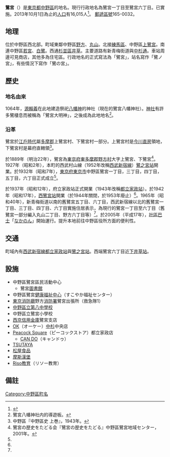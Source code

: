 {{Pathnav|日本|東京都|中野區|frame=1}}
{{Infobox Settlement
|official_name = 鷺宮
|native_name =
|settlement_type = [[町|町]]
|image_skyline =
|imagesize =
|image_caption =
|image_flag =
|image_seal =
| image_map =
| map_caption =
| pushpin_map =
|subdivision_type = [[國家|國家]]
|subdivision_name = [[File:Flag_of_Japan.svg|border]] [[日本|日本]]
|subdivision_type1 = [[都道府縣|都道府縣]]
|subdivision_name1 = [[File:Flag_of_Tokyo_Prefecture.svg|25px]] [[東京都|東京都]]
|subdivision_type2 = [[東京都區部|特別區]]
|subdivision_name2 = [[File:Flag_of_Nakano,_Tokyo.svg|25px]] [[中野區|中野區]]
|established_title =
|established_date =
|government_type =
|leader_title =
|leader_name =
|area_magnitude =
|area_total_sq_mi =
|area_total_km2 =
|area_land_sq_mi =
|area_land_km2 =
|area_urban_sq_mi =
|area_urban_km2 =
|area_metro_km2 =
|area_metro_sq_mi =
|population_as_of= 2013年（平成25年）10月1日
|population_footnotes = 
|population_total = 16015
|population_urban =
|population_metro =
|population_density_sq_mi =
|population_density_km2 =
| timezone = [[日本標準時間|JST]]
| utc_offset = +9
|timezone_DST =
|utc_offset_DST =
|latd=|latm=|lats=|latNS=
|longd=|longm=|longs=|longEW=
|elevation_footnotes=
|elevation_m =
|elevation_ft =
|postal_code_type = [[郵遞區號|郵遞區號]]
|postal_code = 165-0032
|area_code =
|website =
|footnotes =
}}
'''鷺宮'''（{{jpn|j=鷺宮|hg=さぎのみや|rm=Saginomiya|f=y}}）是[[東京都|東京都]][[中野區|中野區]]的地名。現行行政地名為鷺宮一丁目至鷺宮六丁目。已實施{{tsl|ja|住居表示}}。2013年10月1日為止的[[人口|人口]]有16,015人<ref>{{Cite web |url=http://www.city.tokyo-nakano.lg.jp/dept/101500/d015810_d/fil/chouchou201310.xls |title=中野区町丁別人口 平成25年（2013年）10月1日現在 |accessdate=2013-10-09 |archive-date=2015-06-10 |archive-url=https://web.archive.org/web/20150610201902/http://www.city.tokyo-nakano.lg.jp/dept/101500/d015810_d/fil/chouchou201310.xls |dead-url=no }}</ref>。 [[郵遞區號|郵遞區號]]165-0032。

== 地理 ==
位於中野區西北部。町域東鄰中野區[[野方|野方]]、[[丸山_(中野區)|丸山]]。北接[[練馬區|練馬區]]{{tsl|ja|中村南 (練馬区)||中村南}}、中野區[[上鷺宮|上鷺宮]]。南連中野區[[若宮_(中野區)|若宮]]、[[白鷺_(中野區)|白鷺]]。西通[[杉並區|杉並區]][[井草|井草]]。主要道路有新青梅街道與[[中杉通|中杉通]]。車站周邊可見商店，其他多為住宅區。行政地名的正式寫法為「鷺宮」，站名寫作「鷺ノ宮」，有些情況下寫作「鷺の宮」。

== 歷史 ==
=== 地名由來 ===
1064年，[[源賴義|源賴義]]在此地建造祭祀[[八幡神|八幡神]]的神社（現在的鷺宮八幡神社）。[[神社|神社]]有許多鷺棲息而被稱為「鷺宮大明神」，之後成為此地地名<ref>鷺宮八幡神社内的導遊板。</ref>。

=== 沿革 ===
鷺宮於[[江戶時代|江戶時代]]屬[[多摩郡|多摩郡]]上鷺宮村、下鷺宮村一部分。上鷺宮村是[[今川直房|今川直房]]領地，下鷺宮村是幕府直轄領<ref>中野區『中野區史 上巻』，1943年。</ref>。

於1889年（明治22年），鷺宮為[[東京府|東京府]][[東多摩郡|東多摩郡]][[野方町|野方村]]大字上鷺宮、下鷺宮<ref name=rekishi>鷺宮の歴史をたどる会『鷺宮の歴史をたどる』中野區鷺宮地域センター，2001年。</ref>。1927年（昭和2年），本町的西武村山線（1952年改稱[[西武新宿線|西武新宿線]]）[[鷺之宮站|鷺之宮站]]開業。於1932年（昭和7年），[[東京府|東京府]][[東京市|東京市]]中野區鷺宮一丁目，三丁目，四丁目，五丁目，六丁目正式成立<ref name=rekishi />。

於1937年（昭和12年），府立家政站正式開業（1943年改稱[[都立家政站|都立家政站]]）。於1942年（昭和17年），[[西鷺宮站|西鷺宮站]]開業（於1944年關閉，於1953年廢止）<ref name=rekishi />。1965年（昭和40年），新青梅街道以南的舊鷺宮五丁目、六丁目，西武新宿線以北的舊鷺宮一丁目、三丁目、四丁目、六丁目實施住居表示，為現行的鷺宮一丁目至六丁目（舊鷺宮一部分編入丸山二丁目、野方六丁目等）<ref name=rekishi />。於2005年（平成17年），[[社區巴士|社區巴士]]「[[なかのん|なかのん]]」開始運行。提升本地前往中野區役所方面的便利性。

== 交通 ==
町域內有[[西武新宿線|西武新宿線]][[都立家政站|都立家政站]]與[[鷺之宮站|鷺之宮站]]。西端鷺宮六丁目近[[下井草站|下井草站]]。

== 設施 ==
* 中野區鷺宮區民活動中心
** 鷺宮[[圖書館|圖書館]]
* 中野區鷺宮[[保健所|健康福祉中心]]（すこやか福祉センター）
* [[東京消防廳|東京消防廳]]野方[[消防署|消防署]]鷺宮出張所（救急隊1）
* [[中野區立第八中學校|中野區立第八中學校]]
* 中野區立鷺宮小學校
* [[西京信用金庫|西京信用金庫]]鷺宮支店
* [[OK_(超市)|OK]]（オーケー）[[中杉通|中杉]]中央店
* [[Peacock_Square|Peacock Square]]（ピーコックストア）都立家政店
** [[CAN_DO|CAN DO]]（キャンドゥ）
* [[Culture_Convenience_Club|TSUTAYA]]
* [[松屋食品|松屋食品]]
* [[摩斯漢堡|摩斯漢堡]]
* [[Riso教育|Riso教育]]（リソー教育）

== 備註 ==
{{reflist}}

{{中野區的町名}}

{{DEFAULTSORT:Saginomiya}}
[[Category:中野區町名|Category:中野區町名]]
